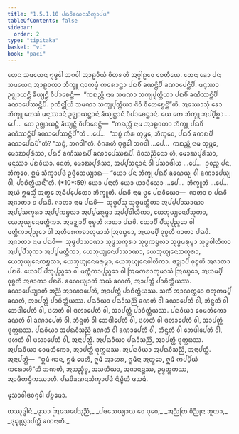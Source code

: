 ```yaml
---
title: "1.5.1.10 ᨸᨳᩅᩦᨡᨱᨶᩈᩥᨠ᩠ᨡᩣᨸᨴ"
tableOfContents: false
sidebar:
  order: 2
type: "tipitaka"
basket: "vi"
book: "paci"
---
```



<DynamicBreadcrumb />

<Division number="84" book="paci">

<Paragraph number="321" book="paci">
ᨲᩮᨶ ᩈᨾᨿᩮᨶ ᨻᩩᨴ᩠ᨵᩮᩤ ᨽᨣᩅᩤ ᩋᩣᩊᩅᩥᨿᩴ ᩅᩥᩉᩁᨲᩥ ᩋᨣ᩠ᨣᩤᩊᩅᩮ ᨧᩮᨲᩥᨿᩮ. ᨲᩮᨶ ᨡᩮᩣ ᨸᨶ ᩈᨾᨿᩮᨶ ᩋᩣᩊᩅᨠᩣ ᨽᩥᨠ᩠ᨡᩪ ᨶᩅᨠᨾ᩠ᨾᩴ ᨠᩁᩮᩣᨶ᩠ᨲᩣ ᨸᨳᩅᩥᩴ ᨡᨱᨶ᩠ᨲᩥᨸᩥ ᨡᨱᩣᨸᩮᨶ᩠ᨲᩥᨸᩥ. ᨾᨶᩩᩔᩣ ᩏᨩ᩠ᨫᩣᨿᨶ᩠ᨲᩥ ᨡᩥᨿ᩠ᨿᨶ᩠ᨲᩥ ᩅᩥᨸᩣᨧᩮᨶ᩠ᨲᩥ—  “ᨠᨳᨬ᩠ᩉᩥ ᨶᩣᨾ ᩈᨾᨱᩣ ᩈᨠ᩠ᨿᨸᩩᨲ᩠ᨲᩥᨿᩣ ᨸᨳᩅᩥᩴ ᨡᨱᩥᩔᨶ᩠ᨲᩥᨸᩥ ᨡᨱᩣᨸᩮᩔᨶ᩠ᨲᩥᨸᩥ. ᩑᨠᩥᨶ᩠ᨴᩕᩥᨿᩴ ᩈᨾᨱᩣ ᩈᨠ᩠ᨿᨸᩩᨲ᩠ᨲᩥᨿᩣ ᨩᩦᩅᩴ ᩅᩥᩉᩮᨮᩮᨶ᩠ᨲᩦ”ᨲᩥ.
</Paragraph>

<Paragraph number="322" book="paci">
ᩋᩔᩮᩣᩈᩩᩴ ᨡᩮᩣ ᨽᩥᨠ᩠ᨡᩪ ᨲᩮᩈᩴ ᨾᨶᩩᩔᩣᨶᩴ ᩏᨩ᩠ᨫᩣᨿᨶ᩠ᨲᩣᨶᩴ ᨡᩥᨿ᩠ᨿᨶ᩠ᨲᩣᨶᩴ ᩅᩥᨸᩣᨧᩮᨶ᩠ᨲᩣᨶᩴ. ᨿᩮ ᨲᩮ ᨽᩥᨠ᩠ᨡᩪ ᩋᨸ᩠ᨸᩥᨧ᩠ᨨᩣ …ᨸᩮ…  ᨲᩮ ᩏᨩ᩠ᨫᩣᨿᨶ᩠ᨲᩥ ᨡᩥᨿ᩠ᨿᨶ᩠ᨲᩥ ᩅᩥᨸᩣᨧᩮᨶ᩠ᨲᩥ—  “ᨠᨳᨬ᩠ᩉᩥ ᨶᩣᨾ ᩋᩣᩊᩅᨠᩣ ᨽᩥᨠ᩠ᨡᩪ ᨸᨳᩅᩥᩴ ᨡᨱᩥᩔᨶ᩠ᨲᩥᨸᩥ ᨡᨱᩣᨸᩮᩔᨶ᩠ᨲᩥᨸᩦ”ᨲᩥ …ᨸᩮ…  “ᩈᨧ᩠ᨧᩴ ᨠᩥᩁ ᨲᩩᨾ᩠ᩉᩮ, ᨽᩥᨠ᩠ᨡᩅᩮ, ᨸᨳᩅᩥᩴ ᨡᨱᨳᨸᩥ ᨡᨱᩣᨸᩮᨳᨸᩦ”ᨲᩥ? “ᩈᨧ᩠ᨧᩴ, ᨽᨣᩅᩤ”ᨲᩥ. ᩅᩥᨣᩁᩉᩥ ᨻᩩᨴ᩠ᨵᩮᩤ ᨽᨣᩅᩤ …ᨸᩮ…  ᨠᨳᨬ᩠ᩉᩥ ᨶᩣᨾ ᨲᩩᨾ᩠ᩉᩮ, ᨾᩮᩣᨥᨸᩩᩁᩥᩈᩣ, ᨸᨳᩅᩥᩴ ᨡᨱᩥᩔᨳᨸᩥ ᨡᨱᩣᨸᩮᩔᨳᨸᩥ. ᨩᩦᩅᩈᨬ᩠ᨬᩥᨶᩮᩣ ᩉᩥ, ᨾᩮᩣᨥᨸᩩᩁᩥᩈᩣ, ᨾᨶᩩᩔᩣ ᨸᨳᩅᩥᨿᩣ. ᨶᩮᨲᩴ, ᨾᩮᩣᨥᨸᩩᩁᩥᩈᩣ, ᩋᨸ᩠ᨸᩈᨶ᩠ᨶᩣᨶᩴ ᩅᩤ ᨸᩈᩣᨴᩤᨿ …ᨸᩮ…  ᩑᩅᨬ᩠ᨧ ᨸᨶ, ᨽᩥᨠ᩠ᨡᩅᩮ, ᩍᨾᩴ ᩈᩥᨠ᩠ᨡᩣᨸᨴᩴ ᩏᨴ᩠ᨴᩥᩈᩮᨿ᩠ᨿᩣᨳ—
</Paragraph>

</Division>
<Division number="85" book="paci">

<Paragraph number="323" book="paci">
<Emphasis>“ᨿᩮᩣ ᨸᨶ ᨽᩥᨠ᩠ᨡᩩ ᨸᨳᩅᩥᩴ ᨡᨱᩮᨿ᩠ᨿ ᩅᩤ ᨡᨱᩣᨸᩮᨿ᩠ᨿ ᩅᩤ, ᨸᩣᨧᩥᨲ᩠ᨲᩥᨿᨶ᩺”</Emphasis>ᨲᩥ. (*10*:<Emphasis>59</Emphasis>)
</Paragraph>

</Division>
<Division number="86" book="paci">

<Paragraph number="324" book="paci">
<Emphasis>ᨿᩮᩣ ᨸᨶᩣ</Emphasis>ᨲᩥ ᨿᩮᩣ ᨿᩣᨴᩥᩈᩮᩣ …ᨸᩮ…  <Emphasis>ᨽᩥᨠ᩠ᨡᩪ</Emphasis>ᨲᩥ …ᨸᩮ…  ᩋᨿᩴ ᩍᨾᩈ᩠ᨾᩥᩴ ᩋᨲ᩠ᨳᩮ ᩋᨵᩥᨸ᩠ᨸᩮᨲᩮᩣ ᨽᩥᨠ᩠ᨡᩪᨲᩥ.
</Paragraph>

<Paragraph number="325" book="paci">
<Emphasis>ᨸᨳᩅᩦ</Emphasis> ᨶᩣᨾ ᨴ᩠ᩅᩮ ᨸᨳᩅᩥᨿᩮᩣ—  ᨩᩣᨲᩣ ᨧ ᨸᨳᩅᩦ ᩋᨩᩣᨲᩣ ᨧ ᨸᨳᩅᩦ.
</Paragraph>

<Paragraph number="326" book="paci">
<Emphasis>ᨩᩣᨲᩣ</Emphasis> ᨶᩣᨾ ᨸᨳᩅᩦ—  ᩈᩩᨴ᩠ᨵᨸᩴᩈᩩ ᩈᩩᨴ᩠ᨵᨾᨲ᩠ᨲᩥᨠᩣ ᩋᨸ᩠ᨸᨸᩣᩈᩣᨱᩣ ᩋᨸ᩠ᨸᩈᨠ᩠ᨡᩁᩣ ᩋᨸ᩠ᨸᨠᨮᩃᩣ ᩋᨸ᩠ᨸᨾᩁᩩᨾ᩠ᨻᩣ ᩋᨸ᩠ᨸᩅᩤᩃᩥᨠᩣ, ᨿᩮᨽᩩᨿ᩠ᨿᩮᨶᨸᩴᩈᩩᨠᩣ, ᨿᩮᨽᩩᨿ᩠ᨿᩮᨶᨾᨲ᩠ᨲᩥᨠᩣ. ᩋᨴᨯ᩠ᨰᩣᨸᩥ ᩅᩩᨧ᩠ᨧᨲᩥ ᨩᩣᨲᩣ ᨸᨳᩅᩦ. ᨿᩮᩣᨸᩥ ᨸᩴᩈᩩᨸᩩᨬ᩠ᨩᩮᩣ ᩅᩤ ᨾᨲ᩠ᨲᩥᨠᩣᨸᩩᨬ᩠ᨩᩮᩣ ᩅᩤ ᩋᨲᩥᩁᩮᨠᨧᩣᨲᩩᨾᩣᩈᩴ ᩒᩅᨭ᩠ᨮᩮᩣ, ᩋᨿᨾ᩠ᨸᩥ ᩅᩩᨧ᩠ᨧᨲᩥ ᨩᩣᨲᩣ ᨸᨳᩅᩦ.
</Paragraph>

<Paragraph number="327" book="paci">
<Emphasis>ᩋᨩᩣᨲᩣ</Emphasis> ᨶᩣᨾ ᨸᨳᩅᩦ—  ᩈᩩᨴ᩠ᨵᨸᩣᩈᩣᨱᩣ ᩈᩩᨴ᩠ᨵᩈᨠ᩠ᨡᩁᩣ ᩈᩩᨴ᩠ᨵᨠᨮᩃᩣ ᩈᩩᨴ᩠ᨵᨾᩁᩩᨾ᩠ᨻᩣ ᩈᩩᨴ᩠ᨵᩅᩤᩃᩥᨠᩣ ᩋᨸ᩠ᨸᨸᩴᩈᩩᨠᩣ ᩋᨸ᩠ᨸᨾᨲ᩠ᨲᩥᨠᩣ, ᨿᩮᨽᩩᨿ᩠ᨿᩮᨶᨸᩣᩈᩣᨱᩣ, ᨿᩮᨽᩩᨿ᩠ᨿᩮᨶᩈᨠ᩠ᨡᩁᩣ, ᨿᩮᨽᩩᨿ᩠ᨿᩮᨶᨠᨮᩃᩣ, ᨿᩮᨽᩩᨿ᩠ᨿᩮᨶᨾᩁᩩᨾ᩠ᨻᩣ, ᨿᩮᨽᩩᨿ᩠ᨿᩮᨶᩅᩤᩃᩥᨠᩣ. ᨴᨯ᩠ᨰᩣᨸᩥ ᩅᩩᨧ᩠ᨧᨲᩥ ᩋᨩᩣᨲᩣ ᨸᨳᩅᩦ. ᨿᩮᩣᨸᩥ ᨸᩴᩈᩩᨸᩩᨬ᩠ᨩᩮᩣ ᩅᩤ ᨾᨲ᩠ᨲᩥᨠᩣᨸᩩᨬ᩠ᨩᩮᩣ ᩅᩤ ᩒᨾᨠᨧᩣᨲᩩᨾᩣᩈᩴ ᩒᩅᨭ᩠ᨮᩮᩣ, ᩋᨿᨾ᩠ᨸᩥ ᩅᩩᨧ᩠ᨧᨲᩥ ᩋᨩᩣᨲᩣ ᨸᨳᩅᩦ.
</Paragraph>

<Paragraph number="328" book="paci">
<Emphasis>ᨡᨱᩮᨿ᩠ᨿᩣ</Emphasis>ᨲᩥ ᩈᨿᩴ ᨡᨱᨲᩥ, ᩋᩣᨸᨲ᩠ᨲᩥ ᨸᩣᨧᩥᨲ᩠ᨲᩥᨿᩔ.
</Paragraph>

<Paragraph number="329" book="paci">
<Emphasis>ᨡᨱᩣᨸᩮᨿ᩠ᨿᩣ</Emphasis>ᨲᩥ ᩋᨬ᩠ᨬᩴ ᩋᩣᨱᩣᨸᩮᨲᩥ, ᩋᩣᨸᨲ᩠ᨲᩥ ᨸᩣᨧᩥᨲ᩠ᨲᩥᨿᩔ. ᩈᨠᩥᩴ ᩋᩣᨱᨲ᩠ᨲᩮᩣ ᨻᩉᩩᨠᨾ᩠ᨸᩥ ᨡᨱᨲᩥ, ᩋᩣᨸᨲ᩠ᨲᩥ ᨸᩣᨧᩥᨲ᩠ᨲᩥᨿᩔ.
</Paragraph>

</Division>
<Division number="87" book="paci">

<Paragraph number="330" book="paci">
ᨸᨳᩅᩥᨿᩣ ᨸᨳᩅᩥᩈᨬ᩠ᨬᩦ ᨡᨱᨲᩥ ᩅᩤ ᨡᨱᩣᨸᩮᨲᩥ ᩅᩤ, ᨽᩥᨶ᩠ᨴᨲᩥ ᩅᩤ ᨽᩮᨴᩤᨸᩮᨲᩥ ᩅᩤ, ᨴᩉᨲᩥ ᩅᩤ ᨴᩉᩣᨸᩮᨲᩥ ᩅᩤ, ᩋᩣᨸᨲ᩠ᨲᩥ ᨸᩣᨧᩥᨲ᩠ᨲᩥᨿᩔ.
</Paragraph>

<Paragraph number="331" book="paci">
ᨸᨳᩅᩥᨿᩣ ᩅᩮᨾᨲᩥᨠᩮᩣ ᨡᨱᨲᩥ ᩅᩤ ᨡᨱᩣᨸᩮᨲᩥ ᩅᩤ, ᨽᩥᨶ᩠ᨴᨲᩥ ᩅᩤ ᨽᩮᨴᩤᨸᩮᨲᩥ ᩅᩤ, ᨴᩉᨲᩥ ᩅᩤ ᨴᩉᩣᨸᩮᨲᩥ ᩅᩤ, ᩋᩣᨸᨲ᩠ᨲᩥ ᨴᩩᨠ᩠ᨠᨭᩔ.
</Paragraph>

<Paragraph number="332" book="paci">
ᨸᨳᩅᩥᨿᩣ ᩋᨸᨳᩅᩥᩈᨬ᩠ᨬᩦ ᨡᨱᨲᩥ ᩅᩤ ᨡᨱᩣᨸᩮᨲᩥ ᩅᩤ, ᨽᩥᨶ᩠ᨴᨲᩥ ᩅᩤ ᨽᩮᨴᩤᨸᩮᨲᩥ ᩅᩤ, ᨴᩉᨲᩥ ᩅᩤ ᨴᩉᩣᨸᩮᨲᩥ ᩅᩤ, ᩋᨶᩣᨸᨲ᩠ᨲᩥ.
</Paragraph>

<Paragraph number="333" book="paci">
ᩋᨸᨳᩅᩥᨿᩣ ᨸᨳᩅᩥᩈᨬ᩠ᨬᩦ, ᩋᩣᨸᨲ᩠ᨲᩥ ᨴᩩᨠ᩠ᨠᨭᩔ. ᩋᨸᨳᩅᩥᨿᩣ ᩅᩮᨾᨲᩥᨠᩮᩣ, ᩋᩣᨸᨲ᩠ᨲᩥ ᨴᩩᨠ᩠ᨠᨭᩔ. ᩋᨸᨳᩅᩥᨿᩣ ᩋᨸᨳᩅᩥᩈᨬ᩠ᨬᩦ, ᩋᨶᩣᨸᨲ᩠ᨲᩥ.
</Paragraph>

</Division>
<Division number="88" book="paci">

<Paragraph number="334" book="paci">
ᩋᨶᩣᨸᨲ᩠ᨲᩥ—  “ᩍᨾᩴ ᨩᩣᨶ, ᩍᨾᩴ ᨴᩮᩉᩥ, ᩍᨾᩴ ᩋᩣᩉᩁ, ᩍᨾᩥᨶᩣ ᩋᨲ᩠ᨳᩮᩣ, ᩍᨾᩴ ᨠᨸ᩠ᨸᩥᨿᩴ ᨠᩁᩮᩣᩉᩦ”ᨲᩥ ᨽᨱᨲᩥ, ᩋᩈᨬ᩠ᨧᩥᨧ᩠ᨧ, ᩋᩈᨲᩥᨿᩣ, ᩋᨩᩣᨶᨶ᩠ᨲᩔ, ᩏᨾ᩠ᨾᨲ᩠ᨲᨠᩔ, ᩋᩣᨴᩥᨠᨾ᩠ᨾᩥᨠᩔᩣᨲᩥ.

</Paragraph>
</Division>

<Paragraph number="335" type="center" book="paci">
ᨸᨳᩅᩦᨡᨱᨶᩈᩥᨠ᩠ᨡᩣᨸᨴᩴ ᨶᩥᨭ᩠ᨮᩥᨲᩴ ᨴᩈᨾᩴ.

  
ᨾᩩᩈᩣᩅᩤᨴᩅᨣ᩠ᨣᩮᩤ ᨸᨮᨾᩮᩣ.



</Paragraph>

<Paragraph number="336" type="center" book="paci">
ᨲᩔᩩᨴ᩠ᨴᩤᨶᩴ


</Paragraph>

<Paragraph number="337" type="verses" book="paci">
_ᨾᩩᩈᩣ ᩒᨾᩈᨸᩮᩈᩩᨬ᩠ᨬᩴ,_  
_ᨸᨴᩈᩮᨿ᩠ᨿᩣᨿ ᩅᩮ ᨴᩩᩅᩮ;_  
_ᩋᨬ᩠ᨬᨲᩕ ᩅᩥᨬ᩠ᨬᩩᨶᩣ ᨽᩪᨲᩣ,_  
_ᨴᩩᨭ᩠ᨮᩩᩃᩖᩣᨸᨲ᩠ᨲᩥ ᨡᨱᨶᩣᨲᩥ._
</Paragraph>